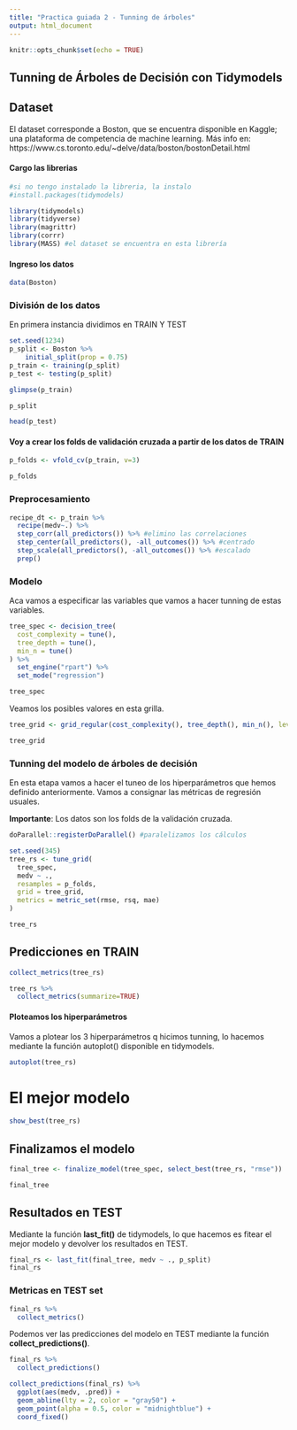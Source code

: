 ```yaml
---
title: "Practica guiada 2 - Tunning de árboles"
output: html_document
---
```


```r
knitr::opts_chunk$set(echo = TRUE)
```

## Tunning de Árboles de Decisión con Tidymodels

## Dataset

El dataset corresponde a Boston, que se encuentra disponible en Kaggle; una plataforma de competencia de machine learning. 
Más info en: https://www.cs.toronto.edu/~delve/data/boston/bostonDetail.html 

#### Cargo las librerias

```r
#si no tengo instalado la libreria, la instalo
#install.packages(tidymodels)
```


```r
library(tidymodels)
library(tidyverse)
library(magrittr)
library(corrr)
library(MASS) #el dataset se encuentra en esta librería 
```

#### Ingreso los datos

```r
data(Boston)
```

### División de los datos

En primera instancia dividimos en TRAIN Y TEST
```r
set.seed(1234)
p_split <- Boston %>%
    initial_split(prop = 0.75)
p_train <- training(p_split)
p_test <- testing(p_split)

glimpse(p_train)
```


```r
p_split
```

```r
head(p_test)
```


#### Voy a crear los folds de validación cruzada a partir de los datos de TRAIN
```r
p_folds <- vfold_cv(p_train, v=3)
```

```r
p_folds 
```



### Preprocesamiento

```r
recipe_dt <- p_train %>%
  recipe(medv~.) %>%
  step_corr(all_predictors()) %>% #elimino las correlaciones
  step_center(all_predictors(), -all_outcomes()) %>% #centrado
  step_scale(all_predictors(), -all_outcomes()) %>% #escalado
  prep() 
```


### Modelo
 
Aca vamos a especificar las variables que vamos a hacer tunning de estas variables. 

```r
tree_spec <- decision_tree(
  cost_complexity = tune(),
  tree_depth = tune(),
  min_n = tune()
) %>%
  set_engine("rpart") %>%
  set_mode("regression")

tree_spec
```

Veamos los posibles valores en esta grilla. 
```r
tree_grid <- grid_regular(cost_complexity(), tree_depth(), min_n(), levels = 4)

tree_grid
```


### Tunning del modelo de árboles de decisión

En esta etapa vamos a hacer el tuneo de los hiperparámetros que hemos definido anteriormente. Vamos a consignar las métricas de regresión usuales. 

**Importante**: Los datos son los folds de la validación cruzada. 
```r
doParallel::registerDoParallel() #paralelizamos los cálculos

set.seed(345)
tree_rs <- tune_grid(
  tree_spec,
  medv ~ .,
  resamples = p_folds,
  grid = tree_grid,
  metrics = metric_set(rmse, rsq, mae)
)

tree_rs
```

## Predicciones en TRAIN
```r
collect_metrics(tree_rs)
```

```r
tree_rs %>%
  collect_metrics(summarize=TRUE)
```




#### Ploteamos los hiperparámetros

Vamos a plotear los 3 hiperparámetros q hicimos tunning, lo hacemos mediante la función autoplot() disponible en tidymodels. 
```r
autoplot(tree_rs) 
```

# El mejor modelo
```r
show_best(tree_rs)
```

## Finalizamos el modelo
```r
final_tree <- finalize_model(tree_spec, select_best(tree_rs, "rmse"))

final_tree
```


## Resultados en TEST

Mediante la función **last_fit()** de tidymodels, lo que hacemos es fitear el mejor modelo y devolver los resultados en TEST. 


```r
final_rs <- last_fit(final_tree, medv ~ ., p_split)
final_rs
```


### Metricas en TEST set
```r
final_rs %>%
  collect_metrics()
```



Podemos ver las predicciones del modelo en TEST mediante la función **collect_predictions()**.
```r
final_rs %>%
  collect_predictions()
```



```r
collect_predictions(final_rs) %>%
  ggplot(aes(medv, .pred)) +
  geom_abline(lty = 2, color = "gray50") +
  geom_point(alpha = 0.5, color = "midnightblue") +
  coord_fixed()
```





